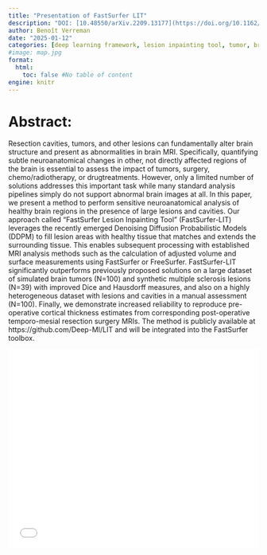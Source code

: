 ```yaml
---
title: "Presentation of FastSurfer LIT"
description: "DOI: [10.48550/arXiv.2209.13177](https://doi.org/10.1162/imag_a_00446){target='_blank'}"
author: Benoît Verreman
date: "2025-01-12"
categories: [deep learning framework, lesion inpainting tool, tumor, brain segmentation]
#image: map.jpg
format:
  html:
    toc: false #No table of content
engine: knitr
---
```


# Abstract:

Resection cavities, tumors, and other lesions can fundamentally alter brain structure and present as abnormalities in brain MRI. Specifically, quantifying subtle neuroanatomical changes in other, not directly affected regions of the brain is essential to assess the impact of tumors, surgery, chemo/radiotherapy, or drugtreatments. However, only a limited number of solutions addresses this important task while many standard analysis pipelines simply do not support abnormal brain images at all. In this paper, we present a method to perform sensitive neuroanatomical analysis of healthy brain regions in the presence of large lesions and cavities. Our approach called “FastSurfer Lesion Inpainting Tool” (FastSurfer-LIT) leverages the recently emerged Denoising Diffusion Probabilistic Models (DDPM) to fill lesion areas with healthy tissue that matches and extends the surrounding tissue. This enables subsequent processing with established MRI analysis methods such as the calculation of adjusted volume and surface measurements using FastSurfer or FreeSurfer. FastSurfer-LIT significantly outperforms previously proposed solutions on a large dataset of simulated brain tumors (N=100) and synthetic multiple sclerosis lesions (N=39) with improved Dice and Hausdorff measures, and also on a highly heterogeneous dataset with lesions and cavities in a manual assessment (N=100). Finally, we demonstrate increased reliability to reproduce pre-operative cortical thickness estimates from corresponding post-operative temporo-mesial resection surgery MRIs. The method is publicly available at https://github.com/Deep-MI/LIT and will be integrated into the FastSurfer toolbox.

![](../../../docs/journalclub/pdfs/2025_01_12_Benoit_FastSurfer_LIT.pdf){width=100% height=400}